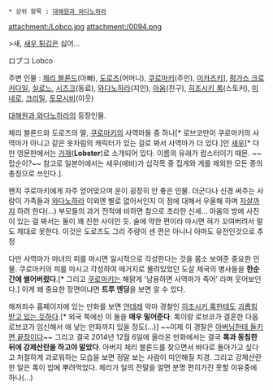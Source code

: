  * 상위 항목 : [[대해원과 와다노하라]]

attachment:/Lobco.jpg
attachment:/0094.png

>새, [[새우 튀김]]은 싫어...

ロブコ
Lobco 

주변 인물 : [[체리 블론드]](아빠), [[도로즈]](어머니), [[쿠로마키]](주인), [[미카즈키]]], [[펑가스 크로커다일]], [http://okegom.web.fc2.com/character/0071.html 실로느], [http://okegom.web.fc2.com/character/0093.html 시즈크](동료), [[와다노하라]](지인), [[아옴]](친구), [[히조시키 록]](스토커), [[미네로]], [[크리밀]], [[토모시비]](이웃)

[[대해원과 와다노하라]]의 등장인물.

체리 블론드와 도로즈의 딸, [[쿠로마키]]의 사역마들 중 하나[* 로브코만이 쿠로마키의 사역마가 아니고 같은 옷차림의 캐릭터가 있는 걸로 봐서 사역마가 더 있다.]인 [[새우]][* 다만 영문판에서는 [[가재]]('''Lobster''')로 소개되어 있다. 이름의 유래가 랍스터이기 때문. ~~랍순이?~~ 참고로 일본어에서는 새우(에비)가 십각목 중 집게와 게를 제외한 모든 종의 총칭으로 쓰인다.].

왠지 쿠로마키에게 자주 얻어맞으며 운이 굉장히 안 좋은 인물. 더군다나 신경 써주는 사람이 가족들과 [[와다노하라]] 이외엔 별로 없어서인지 이 점에 대해서 우울해 하며 [[자살]]까지 하려 한다(...) 부모들의 과거 전적에 비하면 참으로 초라한 신세... 아옴의 방에 사진이 있는 걸 봐서는 둘이 꽤 친한 사이인 듯. 술에 약한 편이라 마시면 혀가 꼬여버려서 말도 제대로 못한다. 이것은 도로즈도 그리 주량이 센 편은 아니니 아마도 유전인것으로 추정

다만 사역마가 마녀의 피를 마시면 일시적으로 각성한다는 것을 몸소 보여준 중요한 인물. 쿠로마키의 피를 마시고 각성하여 떼거지로 몰려있었던 도살 제국의 병사들을 '''한순간에 썰어버렸다'''.[* 그리고 [[쿠로마키]]는 해맑게 '남용하면 사역마가 죽어' 라며 웃어보인다.] 이게 왜 중요한 장면이냐면 '''트루 엔딩'''을 보면 알 수 있다.

해저죄수 홈페이지에 있는 만화를 보면 [[얀데레]] 악마 경찰인 [[히조시키 록]]한테도 [http://38.media.tumblr.com/e6ebc0fcf5b4cc5e29f151fce5211c7c/tumblr_n6xw9821iR1tyz5tjo1_500.png 괴롭힘 받고 있는 듯하다].[* 외국 쪽에선 이 둘을 '''매우 밀어준다'''. 록이랑 로브코가 결혼한 다음 로브코가 임신해서 애 낳는 만화까지 있을 정도(...)] ~~이제 이 경찰은 [http://33.media.tumblr.com/39bb28c7ebaee999c44d78ebd5d9d0fa/tumblr_nbfasd3FXo1squtqso1_400.png 아버님한테 들키면 끝장이다]~~ 그리고 결국 2014년 12월 6일에 올라온 만화에서는 결국 '''록과 동침한 뒤에 강제산란을 하고야 말았다'''. 아버지 체리 블론드를 찾으면서 바다로 돌아가고 싶다고 처절하게 괴로워하는 모습을 보면 정말 보는 사람이 미안해질 지경. 그리고 강제산란한 알은 록이 밥에 뿌려먹었다. 체리가 일의 전말을 알면 분명 편히가진 못할 이유중에 하나(...)
